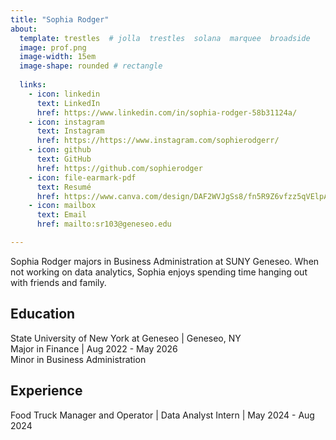 ```yaml
---
title: "Sophia Rodger"
about:
  template: trestles  # jolla  trestles  solana  marquee  broadside
  image: prof.png 
  image-width: 15em
  image-shape: rounded # rectangle  
  
  links:
    - icon: linkedin
      text: LinkedIn
      href: https://www.linkedin.com/in/sophia-rodger-58b31124a/
    - icon: instagram
      text: Instagram
      href: https://https://www.instagram.com/sophierodgerr/
    - icon: github
      text: GitHub
      href: https://github.com/sophierodger
    - icon: file-earmark-pdf
      text: Resumé
      href: https://www.canva.com/design/DAF2WVJgSs8/fn5R9Z6vfzz5qVElpAHf-w/edit?utm_content=DAF2WVJgSs8&utm_campaign=designshare&utm_medium=link2&utm_source=sharebutton 
    - icon: mailbox
      text: Email
      href: mailto:sr103@geneseo.edu

---
```



Sophia Rodger majors in Business Administration at SUNY Geneseo. When not working on data analytics, Sophia enjoys spending time hanging out with friends and family. 

## Education

State University of New York at Geneseo | Geneseo, NY <br>
Major in Finance | Aug 2022 - May 2026 <br>
Minor in Business Administration 

## Experience

Food Truck Manager and Operator | Data Analyst Intern | May 2024 - Aug 2024 


